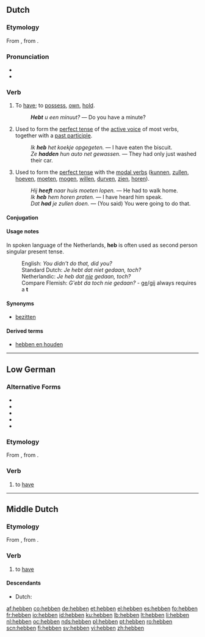 ==Dutch==
===Etymology===
From {{etyl|odt|nl}} {{term|hebban|lang=odt}}, from {{proto|Germanic|habjanan|lang=nl}}.

===Pronunciation===
* {{IPA|lang=nl|/ˈɦɛ.bə(n)/}}
* {{audio|Nl-hebben.ogg|audio}}

===Verb===
{{nl-verb|irr}}

# {{transitive}} To [[have]]; to [[possess]], [[own]], [[hold]].
#: '''''Hebt''' u een minuut?'' &mdash; Do you have a minute?
# {{context|lang=nl|transitive|auxiliary}} Used to form the [[perfect tense]] of the [[active voice]] of most verbs, together with a [[past participle]].
#: ''Ik '''heb''' het koekje opgegeten.'' &mdash; I have eaten the biscuit.
#: ''Ze '''hadden''' hun auto net gewassen.'' &mdash; They had only just washed their car.
# {{context|lang=nl|transitive|auxiliary}} Used to form the [[perfect tense]] with the [[modal verbs]] ([[kunnen]], [[zullen]], [[hoeven]], [[moeten]], [[mogen]], [[willen]], [[durven]], [[zien]], [[horen]]).
#: ''Hij '''heeft''' naar huis moeten lopen.'' &mdash; He had to walk home.
#: ''Ik '''heb''' hem horen praten.'' &mdash; I have heard him speak.
#: ''Dat '''had''' je zullen doen.'' &mdash; (You said) You were going to do that.

====Conjugation====
{{nl-conj-irr|heb|hebt|heeft|had|gehad|hebbe|hadde|12a=heeft}}

====Usage notes====
In spoken language of the Netherlands, '''heb''' is often used as second person singular present tense.
:English: ''You didn't do that, did you?''
:Standard Dutch: ''Je hebt dat niet gedaan, toch?''
:Netherlandic: ''Je heb dat [[nie#Dutch|nie]] gedaan, toch?''
:Compare Flemish: ''G'ebt da toch nie gedaan?'' - [[ge#Dutch|ge]]/[[gij]] always requires a '''t'''

====Synonyms====
*[[bezitten]]

====Derived terms====
* [[hebben en houden]]

----
==Low German==
===Alternative Forms===
*{{l|nds|hewwen}}
*{{l|nds|häwwen}}
*{{l|nds|häbben}}
*{{l|nds|hęwwen}}
*{{l|nds|hębben}}

===Etymology===
From {{etyl|osx|nds}} {{term|hebbian|lang=osx}}, from {{proto|Germanic|habjanan|lang=nds}}.

===Verb===

#to [[have]]

----
==Middle Dutch==
===Etymology===
From {{etyl|odt|dum}} {{term|hebban|lang=odt}}, from {{proto|Germanic|habjanan|lang=dum}}.

===Verb===
{{infl|dum|verb}}

# to [[have]]

====Descendants====
* Dutch: {{l|nl|hebben}}

[[af:hebben]]
[[co:hebben]]
[[de:hebben]]
[[et:hebben]]
[[el:hebben]]
[[es:hebben]]
[[fo:hebben]]
[[fr:hebben]]
[[io:hebben]]
[[id:hebben]]
[[ku:hebben]]
[[lb:hebben]]
[[lt:hebben]]
[[li:hebben]]
[[nl:hebben]]
[[oc:hebben]]
[[nds:hebben]]
[[pl:hebben]]
[[pt:hebben]]
[[ro:hebben]]
[[scn:hebben]]
[[fi:hebben]]
[[sv:hebben]]
[[vi:hebben]]
[[zh:hebben]]